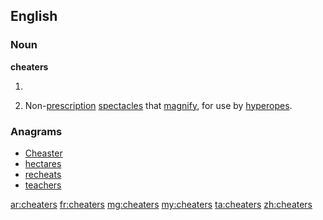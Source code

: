 ==English==

===Noun===
'''cheaters'''

# {{plural of|cheater}}
# {{informal|plurale tantum}} Non-[[prescription]] [[spectacles]] that [[magnify]], for use by [[hyperope]]s.

===Anagrams===
* [[Cheaster#English|Cheaster]]
* [[hectares#English|hectares]]
* [[recheats#English|recheats]]
* [[teachers#English|teachers]]

[[ar:cheaters]]
[[fr:cheaters]]
[[mg:cheaters]]
[[my:cheaters]]
[[ta:cheaters]]
[[zh:cheaters]]